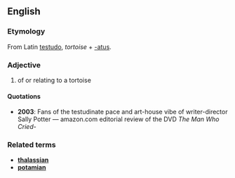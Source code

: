 ==English==
===Etymology===
From Latin [[testudo]], ''tortoise'' + [[-atus]].
===Adjective===
# of or relating to a tortoise

====Quotations====
* '''2003''': Fans of the testudinate pace and art-house vibe of writer-director Sally Potter &mdash; amazon.com editorial review of the DVD ''The Man Who Cried''-

===Related terms===
*'''[[thalassian]]'''
*'''[[potamian]]'''